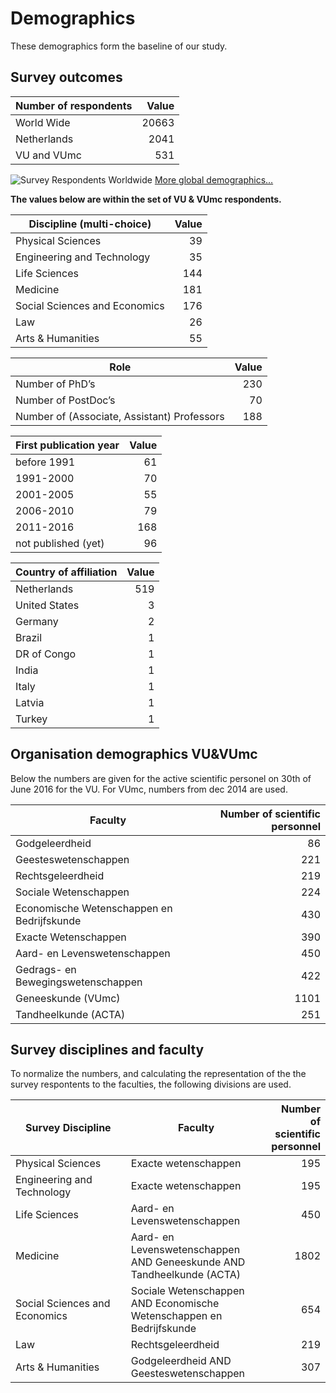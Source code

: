 # Demographics
These demographics form the baseline of our study.

## Survey outcomes

| Number of respondents | Value |
| --- | ---: |
| World Wide | 20663 |
| Netherlands | 2041 |
| VU and VUmc | 531 |

![Survey Respondents Worldwide](./images/101world.png)
[More global demographics...](http://dashboard101innovations.silk.co/page/Demographics)

**The values below are within the set of VU & VUmc respondents.**

| Discipline (multi-choice) | Value |
| --- | ---: |
| Physical Sciences | 39 |
| Engineering and Technology | 35 |
| Life Sciences | 144 |
| Medicine | 181 |
| Social Sciences and Economics | 176 |
| Law | 26 |
| Arts & Humanities | 55 |

| Role | Value |
| --- | ---: |
| Number of PhD's | 230 |
| Number of PostDoc's | 70 |
| Number of (Associate, Assistant) Professors | 188 |

| First publication year | Value |
| --- | ---: |
| before 1991 | 61 |
| 1991-2000 | 70 |
| 2001-2005 | 55 |
| 2006-2010 | 79 |
| 2011-2016 | 168 |
| not published (yet) | 96 |

| Country of affiliation | Value |
| --- | ---: |
| Netherlands | 519 |
| United States | 3 |
| Germany | 2 |
| Brazil | 1 |
| DR of Congo | 1 |
| India | 1 |
| Italy | 1 |
| Latvia | 1 |
| Turkey | 1 |

## Organisation demographics VU&VUmc
Below the numbers are given for the active scientific personel on 30th of June 2016 for the VU. For VUmc, numbers from dec 2014 are used.

| Faculty | Number of scientific personnel |
| --- | ---: |
| Godgeleerdheid | 86 |
| Geesteswetenschappen | 221 |
| Rechtsgeleerdheid | 219 |
| Sociale Wetenschappen | 224 |
| Economische Wetenschappen en Bedrijfskunde | 430 |
| Exacte Wetenschappen | 390 |
| Aard- en Levenswetenschappen | 450 |
| Gedrags- en Bewegingswetenschappen | 422 |
| Geneeskunde (VUmc) | 1101 |
| Tandheelkunde (ACTA) | 251 |

## Survey disciplines and faculty
To normalize the numbers, and calculating the representation of the the survey respontents to the faculties, the following divisions are used.

| Survey Discipline               | Faculty                           | Number of scientific personnel |
| ------------------------------- | --------------------------------- | -----: |
| Physical Sciences               | Exacte wetenschappen              | 195 |
| Engineering and Technology      | Exacte wetenschappen              | 195 |
| Life Sciences                   | Aard- en Levenswetenschappen      | 450 |
| Medicine                        | Aard- en Levenswetenschappen AND Geneeskunde AND Tandheelkunde (ACTA) | 1802 |
| Social Sciences and Economics   | Sociale Wetenschappen AND Economische Wetenschappen en Bedrijfskunde | 654 |
| Law                             | Rechtsgeleerdheid                 | 219 |
| Arts & Humanities               | Godgeleerdheid AND Geesteswetenschappen | 307 |
